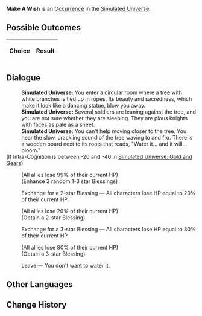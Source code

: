 {{Simulated Universe Event Infobox
|title         = Make A Wish
|image         = Random Event Trade.png
|type          =
|domains_su    = Occurrence
|domains_ext   = Occurrence
|domains_swarm = 
|domains_gng   = 
|requirements  =
|prev          = 
|next          = 
|indexRewards  =
|characters    = 
}}
'''Make A Wish''' is an [[Simulated Universe/Occurrence|Occurrence]] in the [[Simulated Universe]].

==Possible Outcomes==
{| class="article-table"
!Choice
!Result

|}

<!--
==Gameplay Notes==

-->
==Dialogue==
{{Dialogue Start}}
:'''Simulated Universe:''' You enter a circular room where a tree with white branches is tied up in ropes. Its beauty and sacredness, which make it look like a dancing statue, blow you away.
:'''Simulated Universe:''' Several soldiers are leaning against the tree, and you are not sure whether they are sleeping. They are pious knights with faces as pale as a sheet.
:'''Simulated Universe:''' You can't help moving closer to the tree. You hear the slow, crackling sound of the tree waving to and fro. There is a wooden board next to its roots that reads, "Water it... and it will... bloom."
;(If Intra-Cognition is between -20 and -40 in [[Simulated Universe: Gold and Gears]])
:{{SU Special Dialogue|Erudition|Analyze its life logic.|All characters lose HP equal to 99% of their current HP, and Enhance 3 random Blessing(s).}}
:;(All allies lose 99% of their current HP)
:;(Enhance 3 random 1-3 star Blessings)
:{{DIcon|Star}} Exchange for a 2-star Blessing &mdash; All characters lose HP equal to 20% of their current HP.
:;(All allies lose 20% of their current HP)
:;(Obtain a 2-star Blessing)
:{{DIcon|Star}} Exchange for a 3-star Blessing &mdash; All characters lose HP equal to 80% of their current HP.
:;(All allies lose 80% of their current HP)
:;(Obtain a 3-star Blessing)
:{{DIcon|Star}} Leave &mdash; You don't want to water it.
{{Dialogue End}}

==Other Languages==
{{Other Languages
|en   = Make A Wish
|zhs  = 许个愿吧
|zht  = 許個願吧
|ja   = {{Rubi|願|ねが}}い{{Rubi|事|ごと}}しようよ
|ko   = 소원을 빌어봐
|es   = Pide un deseo
|fr   = Faites un vœu
|ru   = Загадай желание
|th   = อธิษฐานขอพรสิ
|vi   = Ước Một Điều Ước Nhé
|de   = Wünsch dir was
|id   = Buat Permohonan
|pt   = Faça um Desejo
}}

==Change History==
{{Change History|1.0}}
